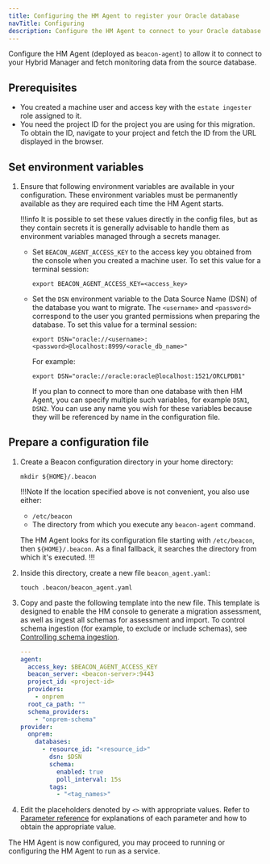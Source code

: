 ```yaml
---
title: Configuring the HM Agent to register your Oracle database
navTitle: Configuring 
description: Configure the HM Agent to connect to your Oracle database.
---
```


Configure the HM Agent (deployed as `beacon-agent`) to allow it to connect to your Hybrid Manager and fetch monitoring data from the source database.

## Prerequisites

-   You created a machine user and access key with the `estate ingester` role assigned to it. 
-   You need the project ID for the project you are using for this migration. To obtain the ID, navigate to your project and fetch the ID from the URL displayed in the browser.

## Set environment variables

1.  Ensure that following environment variables are available in your configuration.
    These environment variables must be permanently available as they are required each time the HM Agent starts.

    !!!info
       It is possible to set these values directly in the config files, but as they contain secrets it is generally advisable to handle them as environment variables managed through a secrets manager.

    - Set `BEACON_AGENT_ACCESS_KEY` to the access key you obtained from the console when you created a machine user. To set this value for a terminal session:

      ```shell
      export BEACON_AGENT_ACCESS_KEY=<access_key>
      ```

    - Set the `DSN` environment variable to the Data Source Name (DSN) of the database you want to migrate. The `<username>` and `<password>` correspond to the user you granted permissions when preparing the database. To set this value for a terminal session:

      ```shell
      export DSN="oracle://<username>:<password>@localhost:8999/<oracle_db_name>"
      ```

      For example: 

      ```shell
      export DSN="oracle://oracle:oracle@localhost:1521/ORCLPDB1"
      ```

      If you plan to connect to more than one database with then HM Agent, you can specify multiple such variables, for example `DSN1`, `DSN2`. 
      You can use any name you wish for these variables because they will be referenced by name in the configuration file.

## Prepare a configuration file

1.  Create a Beacon configuration directory in your home directory:

    ```shell
    mkdir ${HOME}/.beacon
    ```

    !!!Note
    If the location specified above is not convenient, you also use either:

    - `/etc/beacon`
    - The directory from which you execute any `beacon-agent` command. 
    
    The HM Agent looks for its configuration file starting with `/etc/beacon`, then `${HOME}/.beacon`. As a final fallback, it searches the directory from which it's executed.
    !!!

1.  Inside this directory, create a new file `beacon_agent.yaml`:

    ```shell
    touch .beacon/beacon_agent.yaml
    ```

1.  Copy and paste the following template into the new file. This template is designed to enable the HM console to generate a migration assessment, as well as ingest all schemas for assessment and import. To control schema ingestion (for example, to exclude or include schemas), see [Controlling schema ingestion](/edb-postgres-ai/latest/hybrid-manager/using_hybrid_manager/monitoring/mon_ext_dbs/mon_with_agent/configure_agent/schema_ingestion/).

    ```yaml
    ---
    agent:
      access_key: $BEACON_AGENT_ACCESS_KEY
      beacon_server: <beacon-server>:9443
      project_id: <project-id>
      providers:
        - onprem
      root_ca_path: ""
      schema_providers:
        - "onprem-schema"
    provider:
      onprem:
        databases:
          - resource_id: "<resource_id>"
            dsn: $DSN
            schema:
              enabled: true
              poll_interval: 15s 
            tags:
              - "<tag_names>"
    ```

1.  Edit the placeholders denoted by `<>` with appropriate values.
    Refer to [Parameter reference](/edb-postgres-ai/latest/hybrid-manager/using_hybrid_manager/monitoring/mon_ext_dbs/mon_with_agent/configure_agent/#parameter-reference) for explanations of each parameter and how to obtain the appropriate value.

The HM Agent is now configured, you may proceed to running or configuring the HM Agent to run as a service.
